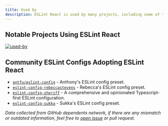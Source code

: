 ```yaml
---
title: Used by
description: ESLint React is used by many projects, including some of the most popular ones in the React ecosystem.
---
```


## Notable Projects Using ESLint React

[![used-by](/used_by.png)](https://github.com/Rel1cx/eslint-react/blob/main/assets/NOTABLE_PROJECTS_USING_ESLINT_REACT)

## Community ESLint Configs Adopting ESLint React

- [`antfu/eslint-config`](https://github.com/antfu/eslint-config) - Anthony's ESLint config preset.
- [`eslint-config-rebeccastevens`](https://github.com/RebeccaStevens/eslint-config-rebeccastevens) - Rebecca's ESLint config preset.
- [`eslint-config-sheriff`](https://github.com/AndreaPontrandolfo/sheriff) - A comprehensive and opinionated Typescript-first ESLint configuration.
- [`eslint-config-sukka`](https://github.com/SukkaW/eslint-config-sukka) - Sukka's ESLint config preset.

_Data collected from GitHub dependents network, if there are any mismatch or outdated information, feel free to [open issue](https://github.com/Rel1cx/eslint-react/issues/new?assignees=&labels=type%3A+documentation&projects=&template=docs_report.md&title=%5Bdocs%5D+) or pull request._
